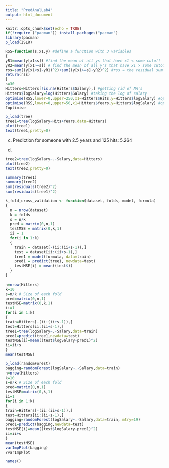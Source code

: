 ```yaml
---
title: "PredAnalLab4"
output: html_document
---
```


```r
knitr::opts_chunk$set(echo = TRUE)
if(!require ("pacman")) install.packages("pacman")
library(pacman)
p_load(ISLR)
```

```r
RSS=function(s,x1,y) #define a function with 3 variables
{
yR1=mean(y[x1<s]) #find the mean of all ys that have x1 < some cutoff
yR2=mean(y[x1>=s]) # find the mean of all y's that have x1 > some cutoff
rss=sum((y[x1<s]-yR1)^2)+sum((y[x1>=s]-yR2)^2) #rss = the residual sum of squares
return(rss)
}
s=30
Hitters=Hitters[!is.na(Hitters$Salary),] #getting rid of NA's
Hitters$logSalary=log(Hitters$Salary) #taking the log of salary
optimise(RSS,lower=0,upper=250,x1=Hitters$Hits,y=Hitters$logSalary) #optimizing the equation for RSS between the range of - and 250
optimise(RSS,lower=0,upper=50,x1=Hitters$Years,y=Hitters$logSalary) #optimizing for RSS within the range of 0 - 50
?optimise
```

```r
p_load(tree)
tree1=tree(logSalary~Hits+Years,data=Hitters)
plot(tree1)
text(tree1,pretty=0)
```
c) Prediction for someone with 2.5 years and 125 hits: 5.264

d)
```r
tree2=tree(logSalary~.-Salary,data=Hitters)
plot(tree2)
text(tree2,pretty=0)
```

```r
summary(tree1)
summary(tree2)
sum(residuals(tree2)^2)
sum(residuals(tree1)^2)
```


```r
k_fold_cross_validation <- function(dataset, folds, model, formula)
{
  n = nrow(dataset)
  k = folds
  s = n/k
  pred = matrix(0,n,1)
  testMSE = matrix(0,k,1)
  ii = 1
  for(i in 1:k)
  {
    train = dataset[-(ii:(ii+s-1)),]
    test = dataset[ii:(ii+s-1),]
    tree1 = model(formula, data=train)
    pred1 = predict(tree1, newdata=test)
    testMSE[i] = mean((test$))
  }
}
```
```r
n=nrow(Hitters)
k=10
s=n/k # Size of each fold
pred=matrix(0,n,1)
testMSE=matrix(0,k,1)
ii=1
for(i in 1:k)
{
train=Hitters[-(ii:(ii+s-1)),]
test=Hitters[ii:(ii+s-1),]
tree1=tree(logSalary~.-Salary,data=train)
pred1=predict(tree1,newdata=test)
testMSE[i]=mean((test$logSalary-pred1)^2)
ii=ii+s
}
mean(testMSE)
```
```r
p_load(randomForest)
bagging=randomForest(logSalary~.-Salary,data=train)
n=nrow(Hitters)
k=10
s=n/k # Size of each fold
pred=matrix(0,n,1)
testMSE=matrix(0,k,1)
ii=1
for(i in 1:k)
{
train=Hitters[-(ii:(ii+s-1)),]
test=Hitters[ii:(ii+s-1),]
bagging=randomForest(logSalary~.-Salary,data=train, mtry=19)
pred1=predict(bagging,newdata=test)
testMSE[i]=mean((test$logSalary-pred1)^2)
ii=ii+s
}
mean(testMSE)
varImpPlot(bagging)
?varImpPlot
```
```r
names()
```



